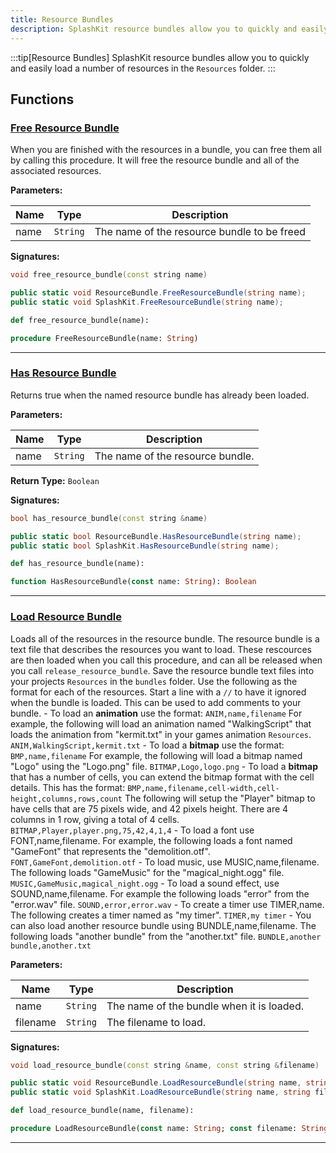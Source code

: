 ```yaml
---
title: Resource Bundles
description: SplashKit resource bundles allow you to quickly and easily load anumber of resources in the `Resources` folder.
---
```


:::tip[Resource Bundles]
SplashKit resource bundles allow you to quickly and easily load a
number of resources in the `Resources` folder.
:::


## Functions

### [Free Resource Bundle](#free-resource-bundle)

When you are finished with the resources in a bundle, you can free them all by calling this procedure. It will free the resource bundle and all of the associated resources.

**Parameters:**

| Name   | Type                                               | Description                                                                        |
| ------ | -------------------------------------------------- | ---------------------------------------------------------------------------------- |
| name | `String` | The name of the resource bundle to be freed |

**Signatures:**

<Tabs syncKey="code-language">
  <TabItem label="C++">

```cpp
void free_resource_bundle(const string name)
```

  </TabItem>
  <TabItem label="C#">

```csharp
public static void ResourceBundle.FreeResourceBundle(string name);
public static void SplashKit.FreeResourceBundle(string name);
```

  </TabItem>
  <TabItem label="Python">

```python
def free_resource_bundle(name):
```

  </TabItem>
  <TabItem label="Pascal">

```pascal
procedure FreeResourceBundle(name: String)
```

  </TabItem>
</Tabs>

---

### [Has Resource Bundle](#has-resource-bundle)

Returns true when the named resource bundle has already been loaded.

**Parameters:**

| Name   | Type                                               | Description                                                                        |
| ------ | -------------------------------------------------- | ---------------------------------------------------------------------------------- |
| name | `String` | The name of the resource bundle. |

**Return Type:** `Boolean`

**Signatures:**

<Tabs syncKey="code-language">
  <TabItem label="C++">

```cpp
bool has_resource_bundle(const string &name)
```

  </TabItem>
  <TabItem label="C#">

```csharp
public static bool ResourceBundle.HasResourceBundle(string name);
public static bool SplashKit.HasResourceBundle(string name);
```

  </TabItem>
  <TabItem label="Python">

```python
def has_resource_bundle(name):
```

  </TabItem>
  <TabItem label="Pascal">

```pascal
function HasResourceBundle(const name: String): Boolean
```

  </TabItem>
</Tabs>

---

### [Load Resource Bundle](#load-resource-bundle)

Loads all of the resources in the resource bundle. The resource bundle is a text file that describes the resources you want to load. These rescources are then loaded when you call this procedure, and can all be released when you call `release_resource_bundle`.  Save the resource bundle text files into your projects `Resources` in the `bundles` folder. Use the following as the format for each of the resources.  Start a line with a `//` to have it ignored when the bundle is loaded. This can be used to add comments to your bundle.   -  To load an **animation** use the format:  ``` ANIM,name,filename ```  For example, the following will load an animation named "WalkingScript" that loads the animation from "kermit.txt" in your games animation `Resources`.  ``` ANIM,WalkingScript,kermit.txt ```  -  To load a **bitmap** use the format:   ``` BMP,name,filename ```  For example, the following will load a bitmap named "Logo" using the "Logo.png" file.  ``` BITMAP,Logo,logo.png ```  -  To load a **bitmap** that has a number of cells, you can extend the bitmap format with the cell details. This has the format:  ``` BMP,name,filename,cell-width,cell-height,columns,rows,count ```  The following will setup the "Player" bitmap to have cells that are 75 pixels wide, and 42 pixels height. There are 4 columns in 1 row, giving a total of 4 cells.  ``` BITMAP,Player,player.png,75,42,4,1,4 ```  -  To load a font use FONT,name,filename. For example, the following loads a font named "GameFont" that represents the "demolition.otf".  ``` FONT,GameFont,demolition.otf ```  -  To load music, use MUSIC,name,filename. The following loads "GameMusic" for the "magical_night.ogg" file.  ``` MUSIC,GameMusic,magical_night.ogg ```  -  To load a sound effect, use SOUND,name,filename. For example the following loads "error" from the "error.wav" file.  ``` SOUND,error,error.wav ```  -  To create a timer use TIMER,name. The following creates a timer named as "my timer".  ``` TIMER,my timer ```  -  You can also load another resource bundle using BUNDLE,name,filename. The following loads "another bundle" from the "another.txt" file.  ``` BUNDLE,another bundle,another.txt ```

**Parameters:**

| Name   | Type                                               | Description                                                                        |
| ------ | -------------------------------------------------- | ---------------------------------------------------------------------------------- |
| name | `String` | The name of the bundle when it is loaded. |
| filename | `String` | The filename to load. |

**Signatures:**

<Tabs syncKey="code-language">
  <TabItem label="C++">

```cpp
void load_resource_bundle(const string &name, const string &filename)
```

  </TabItem>
  <TabItem label="C#">

```csharp
public static void ResourceBundle.LoadResourceBundle(string name, string filename);
public static void SplashKit.LoadResourceBundle(string name, string filename);
```

  </TabItem>
  <TabItem label="Python">

```python
def load_resource_bundle(name, filename):
```

  </TabItem>
  <TabItem label="Pascal">

```pascal
procedure LoadResourceBundle(const name: String; const filename: String)
```

  </TabItem>
</Tabs>

---
